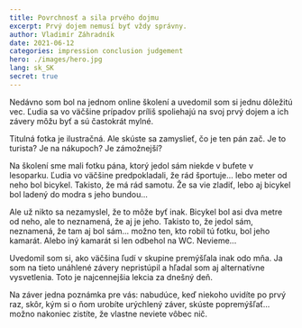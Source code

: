 ```yaml
---
title: Povrchnosť a sila prvého dojmu
excerpt: Prvý dojem nemusí byť vždy správny.
author: Vladimír Záhradník
date: 2021-06-12
categories: impression conclusion judgement
hero: ./images/hero.jpg
lang: sk_SK
secret: true
---
```


Nedávno som bol na jednom online školení a uvedomil som si jednu dôležitú vec. Ľudia sa vo väčšine prípadov príliš spoliehajú na svoj prvý dojem a ich závery môžu byť a sú častokrát mylné.

Titulná fotka je ilustračná. Ale skúste sa zamyslieť, čo je ten pán zač. Je to turista? Je na nákupoch? Je zámožnejší?

Na školení sme mali fotku pána, ktorý jedol sám niekde v bufete v lesoparku. Ľudia vo väčšine predpokladali, že rád športuje... lebo meter od neho bol bicykel. Takisto, že má rád samotu. Že sa vie zladiť, lebo aj bicykel bol ladený do modra s jeho bundou...

Ale už nikto sa nezamyslel, že to môže byť inak. Bicykel bol asi dva metre od neho, ale to neznamená, že aj je jeho. Takisto to, že jedol sám, neznamená, že tam aj bol sám... možno ten, kto robil tú fotku, bol jeho kamarát. Alebo iný kamarát si len odbehol na WC. Nevieme...

Uvedomil som si, ako väčšina ľudí v skupine premýšľala inak odo mňa. Ja som na tieto unáhlené závery nepristúpil a hľadal som aj alternatívne vysvetlenia. Toto je najcennejšia lekcia za dnešný deň.

Na záver jedna poznámka pre vás: nabudúce, keď niekoho uvidíte po prvý raz, skôr, kým si o ňom urobíte urýchlený záver, skúste popremýšľať... možno nakoniec zistíte, že vlastne neviete vôbec nič.